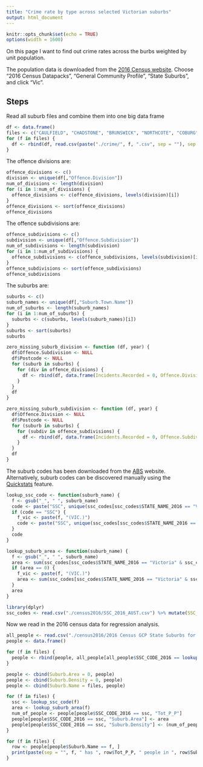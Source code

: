 ```yaml
---
title: "Crime rate by type across selected Victorian suburbs"
output: html_document
---
```


```r
knitr::opts_chunk$set(echo = TRUE)
options(width = 1600)
```

On this page I want to find out crime rates across the burbs weighted by unit population.

The population data is downloaded from the [2016 Census website](https://datapacks.censusdata.abs.gov.au/datapacks/). Choose "2016 Census Datapacks", "General Community Profile", "State Suburbs", and click "Vic".

## Steps

Read all suburb files and combine them into one big data frame
```r
df <- data.frame()
files <- c("CAULFIELD", "CHADSTONE", "BRUNSWICK", "NORTHCOTE", "COBURG", "SEDDON", "SUNSHINE", "HADFIELD", "PASCOE_VALE", "RESERVOIR", "CLAYTON", "BOX_HILL", "SUNBURY", "PRESTON", "FAWKNER", "BROADMEADOWS", "DANDENONG")
for (f in files) {
  df <- rbind(df, read.csv(paste("./crime/", f, ".csv", sep = ""), sep = "\t"))
}
```

The offence divisions are:
```r
offence_divisions <- c()
division <- unique(df[,"Offence.Division"])
num_of_divisions <- length(division)
for (i in 1:num_of_divisions) {
  offence_divisions <- c(offence_divisions, levels(division)[i])
}
offence_divisions <- sort(offence_divisions)
offence_divisions
```

The offence subdivisions are:
```r
offence_subdivisions <- c()
subdivision <- unique(df[,"Offence.Subdivision"])
num_of_subdivisions <- length(subdivision)
for (i in 1:num_of_subdivisions) {
  offence_subdivisions <- c(offence_subdivisions, levels(subdivision)[i])
}
offence_subdivisions <- sort(offence_subdivisions)
offence_subdivisions
```

The suburbs are:
```r
suburbs <- c()
suburb_names <- unique(df[,"Suburb.Town.Name"])
num_of_suburbs <- length(suburb_names)
for (i in 1:num_of_suburbs) {
  suburbs <- c(suburbs, levels(suburb_names)[i])
}
suburbs <- sort(suburbs)
suburbs
```

```r
zero_missing_suburb_division <- function (df, year) {
  df$Offence.Subdivision <- NULL
  df$Postcode <- NULL
  for (suburb in suburbs) {
    for (div in offence_divisions) {
      df <- rbind(df, data.frame(Incidents.Recorded = 0, Offence.Division = div, Suburb.Town.Name = suburb, Year.ending.December = year))
    }
  }
  df
}

zero_missing_suburb_subdivision <- function (df, year) {
  df$Offence.Division <- NULL
  df$Postcode <- NULL
  for (suburb in suburbs) {
    for (subdiv in offence_subdivisions) {
      df <- rbind(df, data.frame(Incidents.Recorded = 0, Offence.Subdivision = subdiv, Suburb.Town.Name = suburb, Year.ending.December = year))
    }
  }
  df
}
```

The suburb codes has been downloaded from the [ABS](http://www.abs.gov.au/AUSSTATS/abs@.nsf/DetailsPage/1270.0.55.003July%202016?OpenDocument) website. Alternatively, suburb codes can be discovered manually using the [Quickstats](http://www.abs.gov.au/websitedbs/D3310114.nsf/Home/2016%20QuickStats) feature.
```r
lookup_ssc_code <- function(suburb_name) {
  f <- gsub("_", " ", suburb_name)
  code <- paste("SSC", unique(ssc_codes[ssc_codes$STATE_NAME_2016 == "Victoria" & ssc_codes$SSC_NAME_2016 == f, 2]), sep = "")
  if (code == "SSC") {
    f_vic <- paste(f, "(VIC.)")
    code <- paste("SSC", unique(ssc_codes[ssc_codes$STATE_NAME_2016 == "Victoria" & ssc_codes$SSC_NAME_2016 == f_vic, 2]), sep = "")
  }
  code
}

lookup_suburb_area <- function(suburb_name) {
  f <- gsub("_", " ", suburb_name)
  area <- sum(ssc_codes[ssc_codes$STATE_NAME_2016 == "Victoria" & ssc_codes$SSC_NAME_2016 == f, 6])
  if (area == 0) {
    f_vic <- paste(f, "(VIC.)")
    area <- sum(ssc_codes[ssc_codes$STATE_NAME_2016 == "Victoria" & ssc_codes$SSC_NAME_2016 == f_vic, 6])
  }
  area
}

library(dplyr)
ssc_codes <- read.csv("./census2016/SSC_2016_AUST.csv") %>% mutate(SSC_NAME_2016 = toupper(SSC_NAME_2016))

```

Now we read in the 2016 census data for regression analysis.
```r
all_people <- read.csv("./census2016/2016 Census GCP State Suburbs for VIC/2016Census_G01_VIC_SSC.csv")
people <- data.frame()

for (f in files) {
  people <- rbind(people, all_people[all_people$SSC_CODE_2016 == lookup_ssc_code(f), ])
}

people <- cbind(Suburb.Area = 0, people)
people <- cbind(Suburb.Density = 0, people)
people <- cbind(Suburb.Name = files, people)

for (f in files) {
  ssc <- lookup_ssc_code(f)
  area <- lookup_suburb_area(f)
  num_of_people <- people[people$SSC_CODE_2016 == ssc, "Tot_P_P"]
  people[people$SSC_CODE_2016 == ssc, "Suburb.Area"] <- area
  people[people$SSC_CODE_2016 == ssc, "Suburb.Density"] <- (num_of_people / area)
}

for (f in files) {
  row <- people[people$Suburb.Name == f, ]
  print(paste(sep = "", f, " has ", row$Tot_P_P, " people in ", row$Suburb.Area, " km2."))
}
```